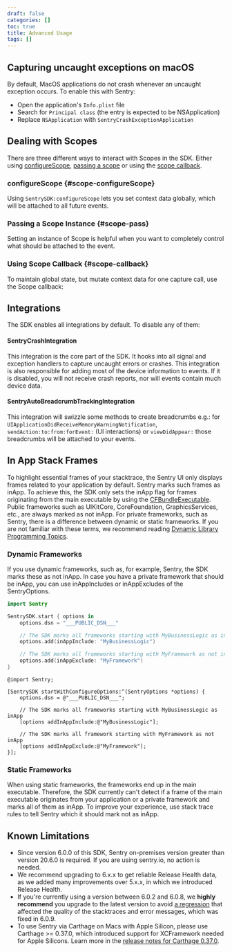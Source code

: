 ```yaml
---
draft: false
categories: []
toc: true
title: Advanced Usage
tags: []
---
```


## Capturing uncaught exceptions on macOS

By default, MacOS applications do not crash whenever an uncaught exception occurs. To enable this with Sentry:

- Open the application's `Info.plist` file
- Search for `Principal class` (the entry is expected to be NSApplication)
- Replace `NSApplication` with `SentryCrashExceptionApplication`

## Dealing with Scopes

There are three different ways to interact with Scopes in the SDK. Either using [configureScope](#scope-configureScope), [passing a scope](#scope-pass) or using the [scope callback](#scope-callback).

### configureScope {#scope-configureScope}

Using `SentrySDK:configureScope` lets you set context data globally, which will be attached to all future events.

<PlatformContent includePath="configure-scope" />

### Passing a Scope Instance {#scope-pass}

Setting an instance of Scope is helpful when you want to completely control what should be attached to the event.

<PlatformContent includePath="cocoa/pass-scope" />

### Using Scope Callback {#scope-callback}

To maintain global state, but mutate context data for one capture call, use the Scope callback:

<PlatformContent includePath="cocoa/scope-callback" />

## Integrations

The SDK enables all integrations by default. To disable any of them:

<PlatformContent includePath="cocoa/integrations" />

#### SentryCrashIntegration

This integration is the core part of the SDK. It hooks into all signal and exception handlers to capture uncaught errors or crashes. This integration is also responsible for adding most of the device information to events. If it is disabled, you will not receive crash reports, nor will events contain much device data.

#### SentryAutoBreadcrumbTrackingIntegration

This integration will swizzle some methods to create breadcrumbs e.g.: for `UIApplicationDidReceiveMemoryWarningNotification`, `sendAction:to:from:forEvent:` (UI interactions) or `viewDidAppear:` those breadcrumbs will be attached to your events.

## In App Stack Frames

To highlight essential frames of your stacktrace, the Sentry UI only displays frames related to your application by default. Sentry marks such frames as inApp.
To achieve this, the SDK only sets the inApp flag for frames originating from the main executable by using the [CFBundleExecutable].
Public frameworks such as UIKitCore, CoreFoundation, GraphicsServices, etc., are always marked as not inApp.
For private frameworks, such as Sentry, there is a difference between dynamic or static frameworks. If you are not familiar with these terms, we recommend
reading [Dynamic Library Programming Topics].

[CFBundleExecutable]: https://developer.apple.com/documentation/bundleresources/information_property_list/cfbundleexecutable
[Dynamic Library Programming Topics]: https://developer.apple.com/library/archive/documentation/DeveloperTools/Conceptual/DynamicLibraries/000-Introduction/Introduction.html

### Dynamic Frameworks
If you use dynamic frameworks, such as, for example, Sentry, the SDK marks these as not inApp. In case you have a private framework that should be inApp,
you can use inAppIncludes or inAppExcludes of the SentryOptions.

```swift {tabTitle:Swift}
import Sentry

SentrySDK.start { options in
    options.dsn = "___PUBLIC_DSN___"

    // The SDK marks all frameworks starting with MyBusinessLogic as inApp
    options.add(inAppInclude: "MyBusinessLogic")

    // The SDK marks all frameworks starting with MyFramework as not inApp
    options.add(inAppExclude: "MyFramework")
}
```

```objc {tabTitle:Objective-C}
@import Sentry;

[SentrySDK startWithConfigureOptions:^(SentryOptions *options) {
    options.dsn = @"___PUBLIC_DSN___";

    // The SDK marks all frameworks starting with MyBusinessLogic as inApp
    [options addInAppInclude:@"MyBusinessLogic"];

    // The SDK marks all framework starting with MyFramework as not inApp
    [options addInAppExclude:@"MyFramework"];
}];
```

### Static Frameworks
When using static frameworks, the frameworks end up in the main executable. Therefore, the SDK currently can't detect if a frame of the main executable
originates from your application or a private framework and marks all of them as inApp. To improve your experience, use <PlatformLink to="/data-management/event-grouping/stack-trace-rules/#mark-in-app-frames">stack trace rules</PlatformLink> to tell Sentry which it should mark not as inApp.

## Known Limitations

- Since version 6.0.0 of this SDK, Sentry on-premises version greater than version 20.6.0 is required. If you are using sentry.io, no action is needed.
- We recommend upgrading to 6.x.x to get reliable <PlatformLink to="/configuration/releases/">Release Health</PlatformLink> data,
as we added many improvements over 5.x.x, in which we introduced Release Health.
- If you're currently using a version between 6.0.2 and 6.0.8, we **highly recommend** you upgrade to the latest version to avoid [a regression](https://github.com/getsentry/sentry-cocoa/pull/786) that affected the quality of the stacktraces and error messages, which was fixed in 6.0.9.
- To use Sentry via Carthage on Macs with Apple Silicon, please use Carthage >= 0.37.0, which introduced support for XCFramework needed for Apple Silicons. Learn more in the [release notes for Carthage 0.37.0](https://github.com/Carthage/Carthage/releases/tag/0.37.0).
